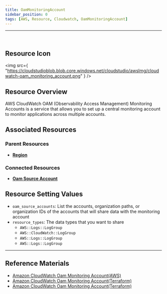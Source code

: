 ```yaml
---
title: OamMonitoringAccount
sidebar_position: 0
tags: [AWS, Resource, Cloudwatch, OamMonitoringAccount]
---
```


<hr />
<br />

## Resource Icon

<img
    src={
        "https://cloudstudioblob.blob.core.windows.net/cloudstudio/awsImg/cloudwatch-oam_monitoring_account.png"
    }
/>

## Resource Overview

AWS CloudWatch OAM (Observability Access Management) Monitoring Accounts is a service that allows you to set up a central monitoring account to monitor applications across multiple accounts.

## Associated Resources

### Parent Resources

-   [**Region**](https://docs.cstudio.app/docs/resource/aws/Base/Region)

### Connected Resources

-   [**Oam Source Account**](https://docs.cstudio.app/docs/resource/aws/Cloudwatch/OamSourceAccount)

## Resource Setting Values

-   `oam_source_accounts`: List the accounts, organization paths, or organization IDs of the accounts that will share data with the monitoring account
-   `resource_types`: The data types that you want to share
    -   `AWS::Logs::LogGroup`
    -   `AWS::CloudWatch::LogGroup`
    -   `AWS::Logs::LogGroup`
    -   `AWS::Logs::LogGroup`



---

## Reference Materials

-   [Amazon CloudWatch Oam Monitoring Account(AWS)](https://docs.aws.amazon.com/AmazonCloudWatch/latest/monitoring/CloudWatch-Unified-Cross-Account-Setup.html#Unified-Cross-Account-Setup-ConfigureMonitoringAccount)
-   [Amazon CloudWatch Oam Monitoring Account(Terraform)](https://registry.terraform.io/providers/hashicorp/aws/latest/docs/resources/oam_link)
-   [Amazon CloudWatch Oam Monitoring Account(Terraform)](https://registry.terraform.io/providers/hashicorp/aws/latest/docs/resources/oam_sink_policy)

